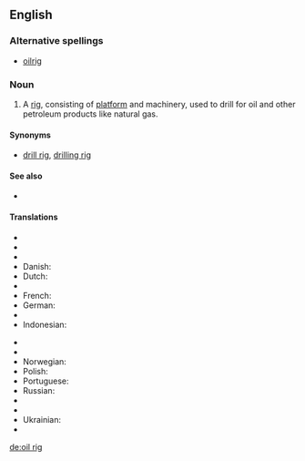 ==English==

===Alternative spellings===
* [[oilrig]]

===Noun===
{{en-noun|sg=[[oil]] [[rig]]}}

# A [[rig]], consisting of [[platform]] and machinery, used to drill for oil and other petroleum products like natural gas.

====Synonyms====
* {{sense|oil-drilling equipment}} [[drill rig]], [[drilling rig]]

====See also====
* {{pedialite|Drilling rig}}

====Translations====
{{trans-top|oil-drilling platform}}
* {{trreq|Arabic}}
* {{trreq|Chinese}}
* {{trreq|Czech}}
* Danish: {{t|da|borerig}}
* Dutch: {{t|nl|boortoren}}
* {{trreq|Finnish}}
* French: {{t|fr|foreuse|f}}
* German: {{t|de|Bohrturm|m}}
* {{trreq|Hungarian}}
* Indonesian: {{t|id|rig pengeboran}}
{{trans-mid}}
* {{trreq|Italian}}
* {{trreq|Japanese}}
* Norwegian: {{t|no|borerigg}}
* Polish: {{t|pl|wieża wiertnicza|f}}
* Portuguese: {{t|pt|plataforma de poço de petróleo|f}}
* Russian: {{t|ru|буровая вышка|tr=burovája výška|f}}
* {{trreq|Spanish}}
* {{trreq|Swedish}}
* Ukrainian: {{t|uk|бурова вишка|f}}
* {{trreq|Vietnamese}}
{{trans-bottom}}

[[de:oil rig]]